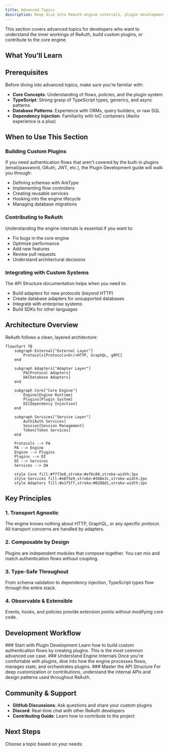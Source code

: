 ```yaml
---
title: Advanced Topics
description: Deep dive into ReAuth engine internals, plugin development, and API architecture.
---
```


This section covers advanced topics for developers who want to understand the inner workings of ReAuth, build custom plugins, or contribute to the core engine.

## What You'll Learn

<Cards>
  <Card
    href="./plugin-development"
    title="Plugin Development"
    description="Learn how to build custom authentication plugins with schemas, controllers, services, and lifecycle hooks."
    icon="Package"
  />
  <Card
    href="./engine-internals"
    title="Engine Internals"
    description="Understand how the engine processes flows, manages state, and orchestrates plugins through dependency injection."
    icon="Cpu"
  />
  <Card
    href="./api-structure"
    title="API Structure"
    description="Explore the internal API architecture, interfaces, and design patterns used throughout ReAuth."
    icon="Code"
  />
</Cards>

## Prerequisites

Before diving into advanced topics, make sure you're familiar with:

- **Core Concepts**: Understanding of flows, policies, and the plugin system
- **TypeScript**: Strong grasp of TypeScript types, generics, and async patterns
- **Database Patterns**: Experience with ORMs, query builders, or raw SQL
- **Dependency Injection**: Familiarity with IoC containers (Awilix experience is a plus)

## When to Use This Section

### Building Custom Plugins

If you need authentication flows that aren't covered by the built-in plugins (email/password, OAuth, JWT, etc.), the Plugin Development guide will walk you through:

- Defining schemas with ArkType
- Implementing flow controllers
- Creating reusable services
- Hooking into the engine lifecycle
- Managing database migrations

### Contributing to ReAuth

Understanding the engine internals is essential if you want to:

- Fix bugs in the core engine
- Optimize performance
- Add new features
- Review pull requests
- Understand architectural decisions

### Integrating with Custom Systems

The API Structure documentation helps when you need to:

- Build adapters for new protocols (beyond HTTP)
- Create database adapters for unsupported databases
- Integrate with enterprise systems
- Build SDKs for other languages

## Architecture Overview

ReAuth follows a clean, layered architecture:

```mermaid
flowchart TB
    subgraph External["External Layer"]
        Protocols[Protocols<br/>HTTP, GraphQL, gRPC]
    end

    subgraph Adapters["Adapter Layer"]
        PA[Protocol Adapters]
        DA[Database Adapters]
    end

    subgraph Core["Core Engine"]
        Engine[Engine Runtime]
        Plugins[Plugin System]
        DI[Dependency Injection]
    end

    subgraph Services["Service Layer"]
        Auth[Auth Services]
        Session[Session Management]
        Token[Token Services]
    end

    Protocols --> PA
    PA --> Engine
    Engine --> Plugins
    Plugins --> DI
    DI --> Services
    Services --> DA

    style Core fill:#fff3e0,stroke:#ef6c00,stroke-width:3px
    style Services fill:#e8f5e9,stroke:#388e3c,stroke-width:2px
    style Adapters fill:#e1f5ff,stroke:#0288d1,stroke-width:2px
```

## Key Principles

### 1. Transport Agnostic

The engine knows nothing about HTTP, GraphQL, or any specific protocol. All transport concerns are handled by adapters.

### 2. Composable by Design

Plugins are independent modules that compose together. You can mix and match authentication flows without coupling.

### 3. Type-Safe Throughout

From schema validation to dependency injection, TypeScript types flow through the entire stack.

### 4. Observable & Extensible

Events, hooks, and policies provide extension points without modifying core code.

## Development Workflow

<Steps>
  <Step>
    ### Start with Plugin Development Learn how to build custom authentication
    flows by creating plugins. This is the most common advanced use case.
  </Step>

  <Step>
    ### Understand Engine Internals Once you're comfortable with plugins, dive
    into how the engine processes flows, manages state, and orchestrates
    plugins.
  </Step>

  <Step>
    ### Master the API Structure For deep customization or contributions,
    understand the internal APIs and design patterns used throughout ReAuth.
  </Step>
</Steps>

## Community & Support

- **GitHub Discussions**: Ask questions and share your custom plugins
- **Discord**: Real-time chat with other ReAuth developers
- **Contributing Guide**: Learn how to contribute to the project

## Next Steps

Choose a topic based on your needs:

<Cards>
  <Card
    href="./plugin-development"
    title="Build a Plugin"
    description="Start with plugin development if you need custom authentication flows"
  />
  <Card
    href="./engine-internals"
    title="Explore Internals"
    description="Understand the engine if you want to contribute or optimize"
  />
  <Card
    href="./api-structure"
    title="Study the API"
    description="Learn the internal APIs for deep customization"
  />
</Cards>
